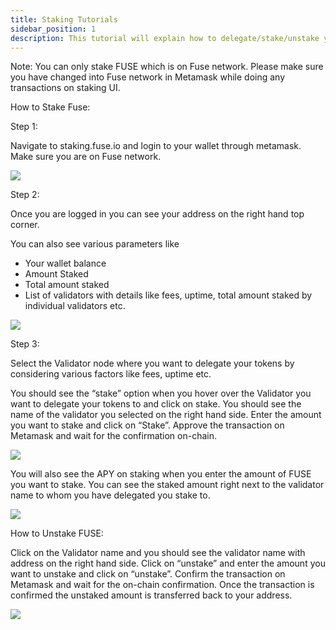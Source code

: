 ```yaml
---
title: Staking Tutorials
sidebar_position: 1
description: This tutorial will explain how to delegate/stake/unstake your FUSE.
---
```


Note: You can only stake FUSE which is on Fuse network. Please make sure you have changed into Fuse network in Metamask while doing any transactions on staking UI. 

How to Stake Fuse:

Step 1:

Navigate to staking.fuse.io and login to your wallet through metamask. Make sure you are on Fuse network. 

![](/img/ffr.png)

Step 2:

Once you are logged in you can see your address on the right hand top corner.

You can also see various parameters like

* Your wallet balance
* Amount Staked
* Total amount staked
* List of validators with details like fees, uptime, total amount staked by individual validators etc.

![](/img/erg.png)

Step 3:

Select the Validator node where you want to delegate your tokens by considering various factors like fees, uptime etc.

You should see the “stake” option when you hover over the Validator you want to delegate your tokens to and click on stake. You should see the name of the validator you selected on the right hand side. Enter the amount you want to stake and click on “Stake”. Approve the transaction on Metamask and wait for the confirmation on-chain.

![](/img/assets_-MRxFOj-hfekokMwcTbN_-MRxQwG_UgoVyCU7mlpQ_-MRxZPu9Ez7V10QN990z_image.webp)

You will also see the APY on staking when you enter the amount of FUSE you want to stake. You can see the staked amount right next to the validator name to whom you have delegated you stake to. 

![](/img/ebergeg.png)

How to Unstake FUSE:

Click on the Validator name and you should see the validator name with address on the right hand side. Click on “unstake” and enter the amount you want to unstake and click on “unstake”. Confirm the transaction on Metamask and wait for the on-chain confirmation. Once the transaction is confirmed the unstaked amount is transferred back to your address.

![](/img/assets_-MRxFOj-hfekokMwcTbN_-MRxQwG_UgoVyCU7mlpQ_-MRxZpT7PMUSTr2CCvyZ_image.webp)
